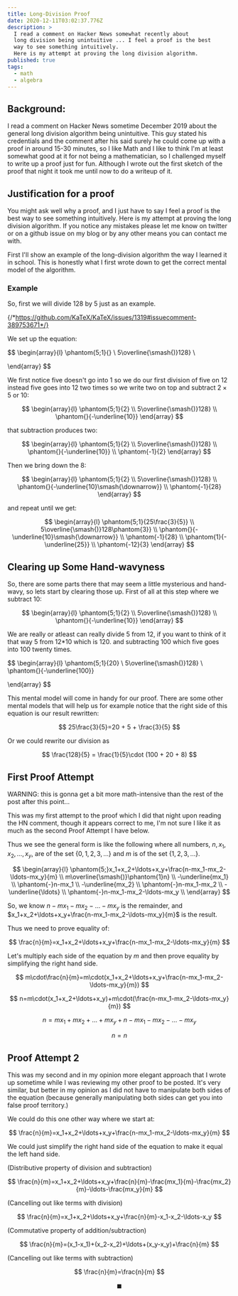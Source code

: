```yaml
---
title: Long-Division Proof
date: 2020-12-11T03:02:37.776Z
description: >
  I read a comment on Hacker News somewhat recently about
  long division being unintuitive ... I feel a proof is the best 
  way to see something intuitively.
  Here is my attempt at proving the long division algorithm.
published: true
tags:
  - math
  - algebra
---
```


## Background:

I read a comment on Hacker News sometime December 2019 about
the general long division algorithm being unintuitive.
This guy stated his credentials and the comment after his
said surely he could come up with a proof in around 15-30 minutes,
so I like Math and I like to think I'm at least somewhat good at it
for not being a mathematician, so I challenged myself to write up a proof just for fun.
Although I wrote out the first sketch of the proof that night it took me until now to do a writeup of it.

## Justification for a proof

You might ask well why a proof, and I just have to say
I feel a proof is the best way to see something intuitively.
Here is my attempt at proving the long division algorithm.
If you notice any mistakes please let me know on twitter
or on a github issue on my blog or by any other means you
can contact me with.

First I'll show an example of the long-division algorithm
the way I learned it in school. This is honestly what I first
wrote down to get the correct mental model of the algorithm.

### Example

So, first we will divide 128 by 5 just as an example.

{/*https://github.com/KaTeX/KaTeX/issues/1319#issuecomment-389753671*/}

We set up the equation:

$$
\begin{array}{l}
\phantom{5;1}{} \\
5\overline{\smash{)}128} \\

\end{array}
$$

We first notice five doesn't go into 1 so we do our first division of five on 12 instead
five goes into 12 two times so we write two on top and subtract $2\times5$ or $10$:

$$
\begin{array}{l}
\phantom{5;1}{2} \\
5\overline{\smash{)}128} \\
\phantom{}{-\underline{10}}
\end{array}
$$

that subtraction produces two:

$$
\begin{array}{l}
\phantom{5;1}{2} \\
5\overline{\smash{)}128} \\
\phantom{}{-\underline{10}} \\
\phantom{-1}{2}
\end{array}
$$

Then we bring down the 8:

$$
\begin{array}{l}
\phantom{5;1}{2} \\
5\overline{\smash{)}128} \\
\phantom{}{-\underline{10}\smash{\downarrow}} \\
\phantom{-1}{28}
\end{array}
$$

and repeat until we get:

$$
\begin{array}{l}
\phantom{5;1}{25\frac{3}{5}} \\
5\overline{\smash{)}128\phantom{3}} \\
\phantom{}{-\underline{10}\smash{\downarrow}} \\
\phantom{-1}{28} \\
\phantom{1}{-\underline{25}} \\
\phantom{-12}{3}
\end{array}
$$

## Clearing up Some Hand-wavyness

So, there are some parts there that may seem a little mysterious and hand-wavy, so lets start by clearing those up.
First of all at this step where we subtract 10:

$$
\begin{array}{l}
\phantom{5;1}{2} \\
5\overline{\smash{)}128} \\
\phantom{}{-\underline{10}}
\end{array}
$$

We are really or atleast can really divide 5 from 12, if you want to think of it that way 5 from 12*10 which is 120.
and subtracting 100 which five goes into 100 twenty times.

$$
\begin{array}{l}
\phantom{5;1}{20} \\
5\overline{\smash{)}128} \\
\phantom{}{-\underline{100}}

\end{array}
$$

This mental model will come in handy for our proof. There are some other mental models that will help us
for example notice that the right side of this equation is our result rewritten:

$$
25\frac{3}{5}=20 + 5 + \frac{3}{5}
$$

Or we could rewrite our division as

$$
\frac{128}{5} = \frac{1}{5}\cdot (100 + 20 + 8)
$$

## First Proof Attempt

WARNING: this is gonna get a bit more math-intensive than the rest of the post after this point...

This was my first attempt to the proof which I did that night upon reading the HN comment, though it appears correct to me, I'm not sure I like it as much as the second Proof Attempt I have below.

Thus we see the general form is like
the following where all numbers, $n,x_1,x_2,\ldots,x_y$, are of the set $\{0,1,2,3,\ldots\}$ and $m$ is of the set $\{1,2,3,\ldots\}$.

$$
\begin{array}{l}
\phantom{5;}x_1+x_2+\ldots+x_y+\frac{n-mx_1-mx_2-\ldots-mx_y}{m} \\
m\overline{\smash{)}\phantom{1}n} \\
-\underline{mx_1} \\
\phantom{-}n-mx_1 \\
-\underline{mx_2} \\
\phantom{-}n-mx_1-mx_2 \\
-\underline{\ldots} \\
\phantom{-}n-mx_1-mx_2-\ldots-mx_y \\
\end{array}
$$

So, we know $n-mx_1-mx_2-\ldots-mx_y$ is the remainder, and $x_1+x_2+\ldots+x_y+\frac{n-mx_1-mx_2-\ldots-mx_y}{m}$ is the result.

Thus we need to prove equality of:

$$
\frac{n}{m}=x_1+x_2+\ldots+x_y+\frac{n-mx_1-mx_2-\ldots-mx_y}{m}
$$


Let's multiply each side of the equation by $m$ and then prove equality by simplifying the right hand side.

$$
m\cdot\frac{n}{m}=m\cdot(x_1+x_2+\ldots+x_y+\frac{n-mx_1-mx_2-\ldots-mx_y}{m})
$$

$$
n=m\cdot(x_1+x_2+\ldots+x_y)+m\cdot(\frac{n-mx_1-mx_2-\ldots-mx_y}{m})
$$

$$
n=mx_1+mx_2+\ldots+mx_y+n-mx_1-mx_2-\ldots-mx_y
$$

$$
n=n
$$

## Proof Attempt 2

This was my second and in my opinion more elegant approach that I wrote up sometime while I was reviewing my other proof to be posted.
It's very similar, but better in my opinion as I did not have to manipulate both sides of the equation (because generally manipulating both sides can get you into false proof territory.)

We could do this one other way where we start at:

$$
\frac{n}{m}=x_1+x_2+\ldots+x_y+\frac{n-mx_1-mx_2-\ldots-mx_y}{m}
$$

We could just simplify the right hand side of the equation to make it equal the left hand side.

(Distributive property of division and subtraction) 

$$
\frac{n}{m}=x_1+x_2+\ldots+x_y+\frac{n}{m}-\frac{mx_1}{m}-\frac{mx_2}{m}-\ldots-\frac{mx_y}{m}
$$

(Cancelling out like terms with division)

$$
\frac{n}{m}=x_1+x_2+\ldots+x_y+\frac{n}{m}-x_1-x_2-\ldots-x_y
$$

(Commutative property of addition/subtraction)

$$
\frac{n}{m}=(x_1-x_1)+(x_2-x_2)+\ldots+(x_y-x_y)+\frac{n}{m}
$$

(Cancelling out like terms with subtraction)

$$
\frac{n}{m}=\frac{n}{m}
$$

$$
\blacksquare
$$
